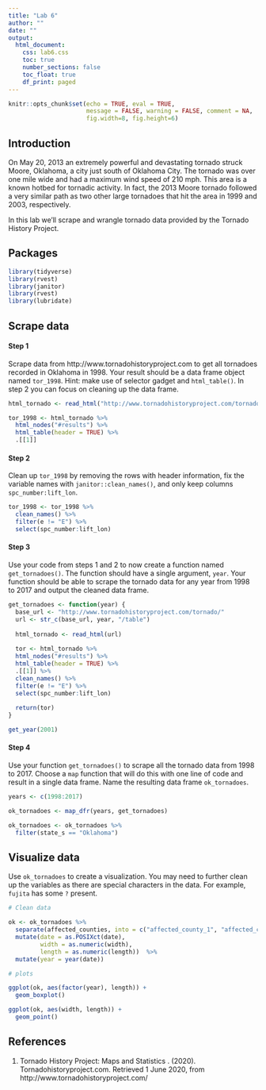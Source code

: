 ```yaml
---
title: "Lab 6"
author: ""
date: ""
output: 
  html_document:
    css: lab6.css
    toc: true
    number_sections: false
    toc_float: true
    df_print: paged
---
```


```r
knitr::opts_chunk$set(echo = TRUE, eval = TRUE,
                      message = FALSE, warning = FALSE, comment = NA,
                      fig.width=8, fig.height=6)
```

## Introduction

On May 20, 2013 an extremely powerful and devastating tornado struck
Moore, Oklahoma, a city just south of Oklahoma City. The tornado was over one
mile wide and had a maximum wind speed of 210 mph. This area is a known hotbed 
for tornadic activity. In fact, the 2013 Moore tornado followed a very similar 
path as two other large tornadoes that hit the area in 1999 and 2003, 
respectively.

In this lab we'll scrape and wrangle tornado data provided by the Tornado
History Project.

## Packages

```r
library(tidyverse)
library(rvest)
library(janitor)
library(rvest)
library(lubridate)
```

## Scrape data

#### Step 1

<div class="bkgemph">
Scrape data from http://www.tornadohistoryproject.com to get all
tornadoes recorded in Oklahoma in 1998. Your result should be a data frame 
object named `tor_1998`. Hint: make use of selector gadget and
`html_table()`. In step 2 you can focus on cleaning up the data frame.
</div>

```r
html_tornado <- read_html("http://www.tornadohistoryproject.com/tornado/Oklahoma/1998/table")

tor_1998 <- html_tornado %>%
  html_nodes("#results") %>%
  html_table(header = TRUE) %>%
  .[[1]]
```

#### Step 2

<div class="bkgemph">
Clean up `tor_1998` by removing the rows with header information, fix the
variable names with `janitor::clean_names()`, and only keep columns
`spc_number:lift_lon`.
</div>

```r
tor_1998 <- tor_1998 %>%
  clean_names() %>%
  filter(e != "E") %>%
  select(spc_number:lift_lon)
```

#### Step 3

<div class="bkgemph">
Use your code from steps 1 and 2 to now create a function named 
`get_tornadoes()`. The function should have a single argument, `year`. Your
function should be able to scrape the tornado data for any year from 1998 to 
2017 and output the cleaned data frame.
</div>

```r

get_tornadoes <- function(year) {
  base_url <- "http://www.tornadohistoryproject.com/tornado/"
  url <- str_c(base_url, year, "/table")
  
  html_tornado <- read_html(url)
  
  tor <- html_tornado %>%
  html_nodes("#results") %>%
  html_table(header = TRUE) %>%
  .[[1]] %>%
  clean_names() %>%
  filter(e != "E") %>%
  select(spc_number:lift_lon)
  
  return(tor)
}

get_year(2001)
```

#### Step 4

<div class="bkgemph">
Use your function `get_tornadoes()` to scrape all the tornado data from 1998 to
2017. Choose a `map` function that will do this with one line of code and 
result in a single data frame. Name the resulting data frame `ok_tornadoes`.
</div>

```r
years <- c(1998:2017)

ok_tornadoes <- map_dfr(years, get_tornadoes)

ok_tornadoes <- ok_tornadoes %>%
  filter(state_s == "Oklahoma")
```

## Visualize data

<div class="bkgemph">
Use `ok_tornadoes` to create a visualization. You may need to further
clean up the variables as there are special characters in the data. For example,
`fujita` has some `?` present.
</div>

```r
# Clean data 

ok <- ok_tornadoes %>%
  separate(affected_counties, into = c("affected_county_1", "affected_county_2", "affected_county_3"), sep = ",") %>%
  mutate(date = as.POSIXct(date), 
         width = as.numeric(width), 
         length = as.numeric(length))  %>%
  mutate(year = year(date))

# plots 

ggplot(ok, aes(factor(year), length)) +
  geom_boxplot() 

ggplot(ok, aes(width, length)) +
  geom_point()

```


## References

1. Tornado History Project: Maps and Statistics . (2020). 
   Tornadohistoryproject.com. Retrieved 1 June 2020, from
   http://www.tornadohistoryproject.com/

